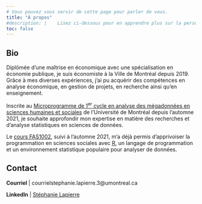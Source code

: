 ```yaml
---
# Vous pouvez vous servir de cette page pour parler de vous.
title: "À propos"
#description: |    Lisez ci-dessous pour en apprendre plus sur la personne derrière ce rapport.
toc: false
---
```



## Bio 

Diplômée d’une maîtrise en économique avec une spécialisation en économie publique, je suis économiste à la Ville de Montréal depuis 2019. Grâce à mes diverses expériences, j’ai pu acquérir des compétences en analyse économique, en gestion de projets, en recherche ainsi qu’en enseignement.

Inscrite au [Microprogramme de 1<sup>er</sup> cycle en analyse des mégadonnées en sciences humaines et sociales](https://admission.umontreal.ca/programmes/microprogramme-de-1er-cycle-en-analyse-des-megadonnees-en-sciences-humaines-et-sociales/) de l'Université de Montréal depuis l'automne 2021, je souhaite approfondir mon expertise en matière des recherches et d'analyse statistiques en sciences de données. 

Le [cours FAS1002](https://admission.umontreal.ca/cours-et-horaires/cours/fas-1002/), suivi à l'automne 2021, m'a déjà permis d'apprivoiser la programmation en sciences sociales avec [R](https://www.r-project.org/), un langage de programmation et un environnement statistique populaire pour analyser de données.

## Contact

**Courriel** | courrielstephanie.lapierre.3@umontreal.ca

**LinkedIn** | [Stéphanie Lapierre](https://www.linkedin.com/in/st%C3%A9phanie-lapierre-93412412a/)
